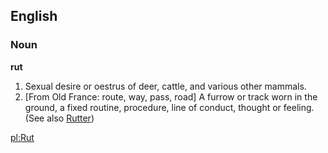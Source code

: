 ==English==

===Noun===

'''rut'''

#Sexual desire or oestrus of deer, cattle, and various other mammals.
#[From Old France: route, way, pass, road] A furrow or track worn in the ground, a fixed routine, procedure, line of conduct, thought or feeling. (See also [[Rutter]])
[[pl:Rut]]